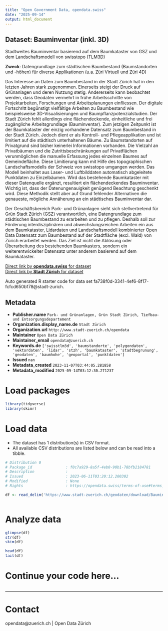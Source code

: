 ```yaml
---
title: "Open Government Data, opendata.swiss"
date: "2025-09-14"
output: html_document
---
```


## Dataset: Bauminventar (inkl. 3D)

Stadtweites Bauminventar basierend auf dem Baumkataster von GSZ und dem Landschaftsmodell von swisstopo (TLM3D)

**Zweck**: Datengrundlage zum städtischen Baumbestand (Baumstandorten und -höhen) für diverse Applikationen (u.a. Züri Virtuell und Züri 4D)

Das Interesse an Daten zum Baumbestand in der Stadt Zürich hat in den letzten Jahren stark zugenommen. Einerseits steigt der Druck auf Grünanlagen und deren Nutzung stetig. Andererseits kann beobachtet werden, dass Geodaten vermehrt in frühe Arbeitsschritte von Projektarbeiten, Forschungen und Arbeitsplanungen einfliessen. Der digitale Fortschritt begünstigt vielfältige Arbeiten zu Baumbestand wie beispielsweise 3D-Visualisierungen und Baumpflanzpotenzialstudien. Der Stadt Zürich fehlt allerdings eine flächendeckende, einheitliche und frei zugängliche Arbeitsgrundlage (Bauminventar). Zum jetzigen Zeitpunkt ist der Baumkataster der einzig vorhandene Datensatz zum Baumbestand in der Stadt Zürich. Jedoch dient er als Kontroll- und Pflegeapplikation und ist limitiert auf die städtisch unterhaltenen Bäume. Zu Baumstandorten auf Privatgrund sind bisher keinerlei Informationen vorhanden. Die Vielzahl an Privatbäumen und die Zutrittsbeschränkungen auf Privatflächen verunmöglichen die manuelle Erfassung jedes einzelnen Baumes auf Gemeindefläche. Diese Limitierung kann mit Hilfe des topographischen Landschaftsmodells der Schweiz von swisstopo umgangen werden. Das Modell beinhaltet aus Laser- und Luftbilddaten automatisch abgeleitete Punktdaten zu Einzelbäumen. Wird das bestehende Baumkataster mit dieser Datenquelle ergänzt, resultiert ein flächendeckendes Bauminventar. Wichtig ist, dass der Datenungenauigkeit genügend Beachtung geschenkt wird. Diese Methodik stellt aber auf Grund fehlender Alternativen die genaueste, mögliche Annäherung an ein städtisches Bauminventar dar.

Der Geschäftsbereich Park- und Grünanlagen sieht sich stellvertretend für Grün Stadt Zürich (GSZ) verantwortlich, eine Datengrundlage zum städtischen Baumbestand zu erarbeiten und zu pflegen. Deshalb soll zur Förderung interdisziplinären und abwechslungsreichen Arbeiten ein aus dem Baumkataster, Lidardaten und Landschaftsmodell kombinierter Open Data Datensatz zum Baumbestand auf der Stadtfläche (excl. Wald) von Zürich erarbeitet werden. Das Ziel ist nicht die Ablösung oder Überarbeitung des bestehenden Baumkasters, sondern ein weiterentwickelter Datensatz unter anderem basierend auf dem Baumkataster.

[Direct link by **opendata.swiss** for dataset](https://opendata.swiss/de/dataset/bauminventar-inkl-3d)<br>
[Direct link by **Stadt Zürich** for dataset](https://data.stadt-zuerich.ch/dataset/geo_bauminventar)

Auto generated R starter code for data set fa738f0d-3341-4ef6-8f17-fcfcd650b178@stadt-zurich.

## Metadata

- **Publisher.name** `Park- und Grünanlagen, Grün Stadt Zürich, Tiefbau- und Entsorgungsdepartement`
- **Organization.display_name.de** `Stadt Zürich`
- **Organization.url** `http://www.stadt-zuerich.ch/opendata`
- **Maintainer** `Open Data Zürich`
- **Maintainer_email** `opendata@zuerich.ch`
- **Keywords.de** `['swisstlm3d', 'baumstandorte', 'polygondaten', 'vektordaten', 'lidar', 'stzh', 'baumkataster', 'stadtbegrunung', 'geodaten', 'baumhohe', 'geoportal', 'punktdaten']`
- **Issued** `nan`
- **Metadata_created** `2023-11-07T03:44:05.281858`
- **Metadata_modified** `2025-09-14T03:12:30.271237`


# Load packages

```r

library(tidyverse)
library(skimr)

```

# Load data

-   The dataset has 1 distribution(s) in CSV format.
-   All available CSV distributions are listed below and can be read into a tibble.

```r

# Distribution 0
# Package_id               : f0c7a929-8a5f-4eb0-90b1-78bfb2184781
# Description              : 
# Issued                   : 2023-06-11T03:20:12.200302
# Modified                 : None
# Rights                   : https://opendata.swiss/terms-of-use#terms_open

df <- read_delim('https://www.stadt-zuerich.ch/geodaten/download/Bauminventar?format=10008')



```

# Analyze data

```r

glimpse(df)
str(df)
skim(df)

head(df)
tail(df)

```

# Continue your code here...

```r

```

------------------------------------------------------------------------

# Contact

opendata@zuerich.ch | Open Data Zürich
